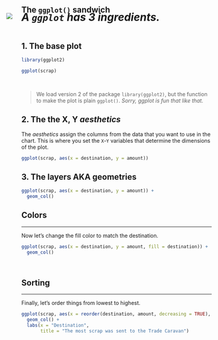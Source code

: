 
## The `ggplot()` sandwich {-}

![](../images/auto_plot.gif){style="margin-top: -22px; margin-left: -40px; max-width: 110%;"}

<h5 style="font-size: 28px; font-weight: bold; margin-top: -42px;"> A `ggplot` has 3 ingredients. </h5>


## 1. The base plot {-}
```r
library(ggplot2)
```

```r
ggplot(scrap)
```

<br>

> We load version 2 of the package `library(ggplot2)`, but the function to make the plot is plain `ggplot()`. _Sorry, ggplot is fun that like that._ 


## 2. The the X, Y _aesthetics_  {-}

The _aesthetics_ assign the columns from the data that you want to use in the chart. This is where you set the `X`-`Y` variables that determine the dimensions of the plot.

```r
ggplot(scrap, aes(x = destination, y = amount)) 
```


## 3. The layers AKA geometries  {-}
```r
ggplot(scrap, aes(x = destination, y = amount)) + 
  geom_col()
```


## Colors {-}
<hr class="hrlvl2">

Now let's change the fill color to match the destination.
```r
ggplot(scrap, aes(x = destination, y = amount, fill = destination)) +
  geom_col() 
```

<br>

## Sorting {-}
<hr class="hrlvl2">

Finally, let's order things from lowest to highest.
```r
ggplot(scrap, aes(x = reorder(destination, amount, decreasing = TRUE), y = amount, fill = destination)) +
  geom_col() +
  labs(x = "Destination",
       title = "The most scrap was sent to the Trade Caravan")
```


